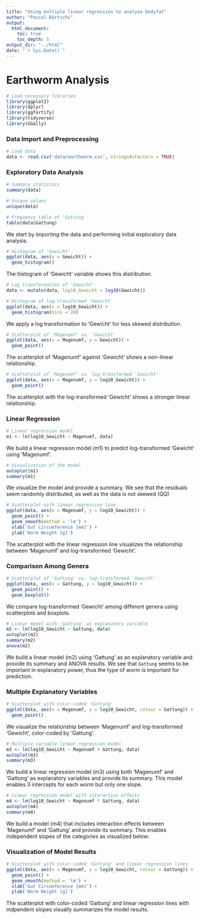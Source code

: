 ```yaml
---
title: "Using multiple linear regression to analyse bodyfat"
author: "Pascal Bärtschi"
output:
  html_document:
    toc: true
    toc_depth: 5
output_dir: "../html"
date: "`r Sys.Date()`"
---
```

# Earthworm Analysis

```r
# Load necessary libraries
library(ggplot2)
library(dplyr)
library(ggfortify)
library(tidyverse)
library(GGally)
```

### Data Import and Preprocessing

```r

# Load data
data <- read.csv('data/earthworm.csv', stringsAsFactors = TRUE)
```

### Exploratory Data Analysis

```r

# Summary statistics
summary(data)

# Unique values
unique(data)

# Frequency table of 'Gattung'
table(data$Gattung)
```

We start by importing the data and performing initial exploratory data analysis.

```r

# Histogram of 'Gewicht'
ggplot(data, aes(x = Gewicht)) +
  geom_histogram()
```

The histogram of 'Gewicht' variable shows this distribution.

```r

# Log transformation of 'Gewicht'
data <- mutate(data, log10_Gewicht = log10(Gewicht))

# Histogram of log-transformed 'Gewicht'
ggplot(data, aes(x = log10_Gewicht)) +
  geom_histogram(bins = 20)
```

We apply a log transformation to 'Gewicht' for less skewed distribution.

```r

# Scatterplot of 'Magenumf' vs. 'Gewicht'
ggplot(data, aes(x = Magenumf, y = Gewicht)) +
  geom_point()
```

The scatterplot of 'Magenumf' against 'Gewicht' shows a non-linear relationship.

```r

# Scatterplot of 'Magenumf' vs. log-transformed 'Gewicht'
ggplot(data, aes(x = Magenumf, y = log10_Gewicht)) +
  geom_point()
```

The scatterplot with the log-transformed 'Gewicht' shows a stronger linear relationship.

### Linear Regression

```r

# Linear regression model
m1 <- lm(log10_Gewicht ~ Magenumf, data)
```

We build a linear regression model (m1) to predict log-transformed 'Gewicht' using 'Magenumf'.

```r

# Visualization of the model
autoplot(m1)
summary(m1)
```

We visualize the model and provide a summary. We see that the residuals seem randomly distributed, as well as the data is not skewed (QQ)

```r

# Scatterplot with linear regression line
ggplot(data, aes(x = Magenumf, y = log10_Gewicht)) +
  geom_point() + 
  geom_smooth(method = 'lm') +
  xlab('Gut Circumference [mm]') +
  ylab('Worm Weight [g]')
```

The scatterplot with the linear regression line visualizes the relationship between 'Magenumf' and log-transformed 'Gewicht'.

### Comparison Among Genera

```r

# Scatterplot of 'Gattung' vs. log-transformed 'Gewicht'
ggplot(data, aes(x = Gattung, y = log10_Gewicht)) +
  geom_point() + 
  geom_boxplot()
```

We compare log-transformed 'Gewicht' among different genera using scatterplots and boxplots.

```r

# Linear model with 'Gattung' as explanatory variable
m2 <- lm(log10_Gewicht ~ Gattung, data)
autoplot(m2)
summary(m2)
anova(m2)
```

We build a linear model (m2) using 'Gattung' as an explanatory variable and provide its summary and ANOVA results. We see that `Gattung` seems to be important in explanatory power, thus the type of worm is important for prediction.

### Multiple Explanatory Variables

```r

# Scatterplot with color-coded 'Gattung'
ggplot(data, aes(x = Magenumf, y = log10_Gewicht, colour = Gattung)) +
  geom_point()
```

We visualize the relationship between 'Magenumf' and log-transformed 'Gewicht', color-coded by 'Gattung'.

```r

# Multiple variable linear regression model
m3 <- lm(log10_Gewicht ~ Magenumf + Gattung, data)
autoplot(m3)
summary(m3)
```

We build a linear regression model (m3) using both 'Magenumf' and 'Gattung' as explanatory variables and provide its summary. This model enables 3 intercepts for each worm but only one slope.

```r

# Linear regression model with interaction effects
m4 <- lm(log10_Gewicht ~ Magenumf * Gattung, data)
autoplot(m4)
summary(m4)
```

We build a model (m4) that includes interaction effects between 'Magenumf' and 'Gattung' and provide its summary. This enables independent slopes of the categories as visualized below: 

### Visualization of Model Results

```r

# Scatterplot with color-coded 'Gattung' and linear regression lines
ggplot(data, aes(x = Magenumf, y = log10_Gewicht, colour = Gattung)) +
  geom_point() + 
  geom_smooth(method = 'lm') +
  xlab('Gut Circumference [mm]') +
  ylab('Worm Weight [g]')
```

The scatterplot with color-coded 'Gattung' and linear regression lines with indpendent slopes visually summarizes the model results.